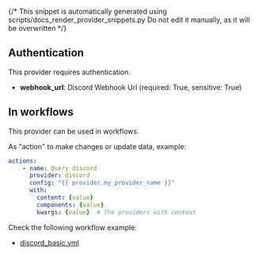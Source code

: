 {/* This snippet is automatically generated using scripts/docs_render_provider_snippets.py 
Do not edit it manually, as it will be overwritten */}

## Authentication
This provider requires authentication.
- **webhook_url**: Discord Webhook Url (required: True, sensitive: True)


## In workflows

This provider can be used in workflows.



As "action" to make changes or update data, example:
```yaml
actions:
    - name: Query discord
      provider: discord
      config: "{{ provider.my_provider_name }}"
      with:
        content: {value}  
        components: {value}  
        kwargs: {value}  # The providers with context
```




Check the following workflow example:
- [discord_basic.yml](https://github.com/keephq/keep/blob/main/examples/workflows/discord_basic.yml)
